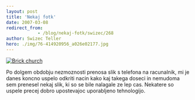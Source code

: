 ```yaml
---
layout: post
title: 'Nekaj fotk'
date: 2007-03-08
redirect_from: 
            - /blog/nekaj-fotk/swizec/268
author: Swizec Teller
hero: ./img/76-414920956_a026e02177.jpg
---
```

[![Brick church](./img/76-414920956_a026e02177.jpg "Brick church")](http://www.flickr.com/photos/7280946@N06/sets/72157594577683361/)

Po dolgem obdobju nezmoznosti prenosa slik s telefona na racunalnik, mi je danes koncno uspelo odkriti nacin kako kaj takega doseci in nemudoma sem prenesel nekaj slik, ki so se bile nalagale ze lep cas. Nekatere so uspele precej dobro upostevajoc uporabljeno tehnologijo.